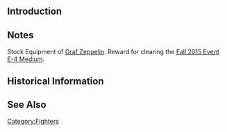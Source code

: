 {{Template:Equipmentinfo
|name = Bf109 T Kai
|id = 158
|japanesename =Bf109 T 改
|icon = {{GreenPlane}}
|type = Carrier-Based Fighter
|effect = {{Firepower}}+1, {{AA}}+8, {{Evasion}}+4
|radius = 2
|scrap = {{Fuel}}1, {{Ammo}}2, {{Bauxite}}6
|image = <gallery type="slideshow" widths="360px" position="center" hideaddbutton="true">
Equipment158-1.png
Equipment158-2.png
Equipment158-3.png
Equipment158-4.png
</gallery>
|LC = lime
|CVL = lime
|CV = lime
|CVB = lime}}

==Introduction==


==Notes==

Stock Equipment of [[Graf Zeppelin]]. Reward for clearing the [[Fall 2015 Event]] [[Fall 2015 Event#E-4|E-4 Medium]].
== Historical Information ==

==See Also==
{{Equipmentlist}}
[[Category:Fighters]]
